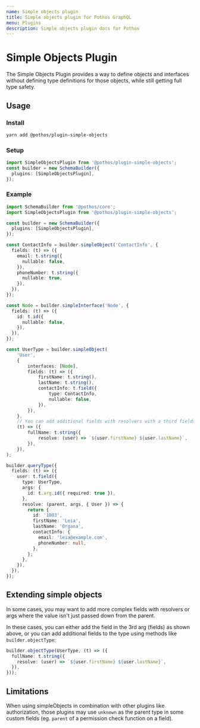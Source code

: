 ```yaml
---
name: Simple objects plugin
title: Simple objects plugin for Pothos GraphQL
menu: Plugins
description: Simple objects plugin docs for Pothos
---
```





# Simple Objects Plugin

The Simple Objects Plugin provides a way to define objects and interfaces without defining type
definitions for those objects, while still getting full type safety.

## Usage

### Install

```bash
yarn add @pothos/plugin-simple-objects
```

### Setup

```typescript
import SimpleObjectsPlugin from '@pothos/plugin-simple-objects';
const builder = new SchemaBuilder({
  plugins: [SimpleObjectsPlugin],
});
```

### Example

```typescript
import SchemaBuilder from '@pothos/core';
import SimpleObjectsPlugin from '@pothos/plugin-simple-objects';

const builder = new SchemaBuilder({
  plugins: [SimpleObjectsPlugin],
});

const ContactInfo = builder.simpleObject('ContactInfo', {
  fields: (t) => ({
    email: t.string({
      nullable: false,
    }),
    phoneNumber: t.string({
      nullable: true,
    }),
  }),
});

const Node = builder.simpleInterface('Node', {
  fields: (t) => ({
    id: t.id({
      nullable: false,
    }),
  }),
});

const UserType = builder.simpleObject(
    'User',
    {
        interfaces: [Node],
        fields: (t) => ({
            firstName: t.string(),
            lastName: t.string(),
            contactInfo: t.field({
                type: ContactInfo,
                nullable: false,
            }),
        }),
    },
    // You can add additional fields with resolvers with a third fields argument
    (t) => ({
        fullName: t.string({
            resolve: (user) => `${user.firstName} ${user.lastName}`,
        }),
    }),
);

builder.queryType({
  fields: (t) => ({
    user: t.field({
      type: UserType,
      args: {
        id: t.arg.id({ required: true }),
      },
      resolve: (parent, args, { User }) => {
        return {
          id: '1003',
          firstName: 'Leia',
          lastName: 'Organa',
          contactInfo: {
            email: 'leia@example.com',
            phoneNumber: null,
          },
        };
      },
    }),
  }),
});
```

## Extending simple objects

In some cases, you may want to add more complex fields with resolvers or args where the value isn't
just passed down from the parent.

In these cases, you can either add the field in the 3rd arg (fields) as shown above, or you can add
additional fields to the type using methods like `builder.objectType`:

```typescript
builder.objectType(UserType, (t) => ({
  fullName: t.string({
    resolve: (user) => `${user.firstName} ${user.lastName}`,
  }),
}));
```

## Limitations

When using simpleObjects in combination with other plugins like authorization, those plugins may use
`unknown` as the parent type in some custom fields \(eg. `parent` of a permission check function on
a field\).
